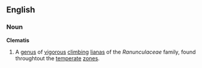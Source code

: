 ==English==
===Noun===
'''Clematis'''
{{wikipedia}}
# A [[genus]] of [[vigorous]] [[climb]]ing [[liana]]s of the ''Ranunculaceae'' family, found throughtout the [[temperate]] [[zone]]s.